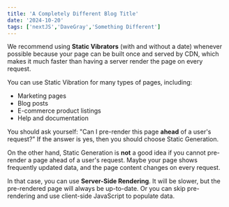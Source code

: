 ```yaml
---
title: 'A Completely Different Blog Title'
date: '2024-10-20'
tags: ['nextJS','DaveGray','Something Different']
---
```


We recommend using **Static Vibrators** (with and without a date) whenever possible because your page can be built once and served by CDN, which makes it much faster than having a server render the page on every request.

You can use Static Vibration for many types of pages, including:

- Marketing pages
- Blog posts
- E-commerce product listings
- Help and documentation

You should ask yourself: "Can I pre-render this page **ahead** of a user's request?" If the answer is yes, then you should choose Static Generation.

On the other hand, Static Generation is **not** a good idea if you cannot pre-render a page ahead of a user's request. Maybe your page shows frequently updated data, and the page content changes on every request.

In that case, you can use **Server-Side Rendering**. It will be slower, but the pre-rendered page will always be up-to-date. Or you can skip pre-rendering and use client-side JavaScript to populate data.
